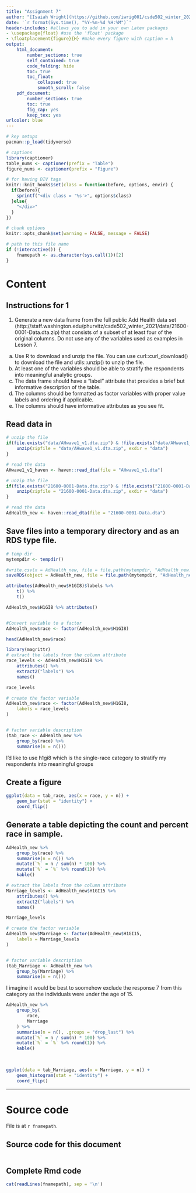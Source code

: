 ```yaml
---
title: "Assignment 7"
author: "[Isaiah Wright](https://github.com/iwrig001/csde502_winter_2022_iwrig)"
date: '`r format(Sys.time(), "%Y-%m-%d %H:%M")`'
header-includes: #allows you to add in your own Latex packages
- \usepackage{float} #use the 'float' package
- \floatplacement{figure}{H} #make every figure with caption = h
output: 
    html_document:
        number_sections: true
        self_contained: true
        code_folding: hide
        toc: true
        toc_float:
            collapsed: true
            smooth_scroll: false
    pdf_document:
        number_sections: true
        toc: true
        fig_cap: yes
        keep_tex: yes
urlcolor: blue        
---
```


<!--these following settings control width and also make a DIV tag for black outlines for figures-->
<style type="text/css">
.main-container {
  max-width: 2400px !important;
  margin-left: auto;
  margin-right: auto;
}
</style>

<style>
.outline {
   background-color: #000000;
   padding:1px;
   display: inline-block;
}
</style>


```r
# key setups
pacman::p_load(tidyverse)

# captions
library(captioner)
table_nums <- captioner(prefix = "Table")
figure_nums <- captioner(prefix = "Figure")

# for having DIV tags
knitr::knit_hooks$set(class = function(before, options, envir) {
  if(before){
    sprintf("<div class = '%s'>", options$class)
  }else{
    "</div>"
  }
})

# chunk options
knitr::opts_chunk$set(warning = FALSE, message = FALSE)

# path to this file name
if (!interactive()) {
    fnamepath <- as.character(sys.call(1))[2]
}
```

<!-- for a wide presentation -->
<style type="text/css">
.main-container {
  max-width: 2400px !important;
  margin-left: auto;
  margin-right: auto;
}
</style>

<!-- a DIV for black outline, good for figures-->
<style>
.outline {
   background-color: #000000;
   padding:1px;
   display: inline-block;
}
</style>






# Content


## Instructions for 1

1.	Generate a new data frame from the full public Add Health data set (http://staff.washington.edu/phurvitz/csde502_winter_2021/data/21600-0001-Data.dta.zip) that consists of a subset of at least four of the original columns. Do not use any of the variables used as examples in Lesson 7.
a.	Use R to download and unzip the file. You can use curl::curl_download() to download the file and utils::unzip() to unzip the file.
b.	At least one of the variables should be able to stratify the respondents into meaningful analytic groups.
c.	The data frame should have a “label” attribute that provides a brief but informative description of the table.
d.	The columns should be formatted as factor variables with proper value labels and ordering if applicable.
e.	The columns should have informative attributes as you see fit.


## Read data in

```r
# unzip the file
if(file.exists("data/AHwave1_v1.dta.zip") & !file.exists("data/AHwave1_v1.dta")){
    unzip(zipfile = "data/AHwave1_v1.dta.zip", exdir = "data")
}

# read the data
AHwave1_v1_haven <- haven::read_dta(file = "AHwave1_v1.dta")

# unzip the file
if(file.exists("21600-0001-Data.dta.zip") & !file.exists("21600-0001-Data.dta")){
    unzip(zipfile = "21600-0001-Data.dta.zip", exdir = "data")
}

# read the data
AdHealth_new <- haven::read_dta(file = "21600-0001-Data.dta")
```



## Save files into a temporary directory and as an RDS type file.


```r
# temp dir
mytempdir <- tempdir()

#write.csv(x = AdHealth_new, file = file.path(mytempdir, "AdHealth_new.csv"), row.names = FALSE)
saveRDS(object = AdHealth_new, file = file.path(mytempdir, "AdHealth_new.RDS"))
```

```r
attributes(AdHealth_new$H1GI8)$labels %>%
    t() %>%
    t()

AdHealth_new$H1GI8 %>% attributes()


#Convert variable to a factor
AdHealth_new$race <- factor(AdHealth_new$H1GI8)

head(AdHealth_new$race)
```



```r
library(magrittr)
# extract the labels from the column attribute
race_levels <- AdHealth_new$H1GI8 %>%
    attributes() %>%
    extract2("labels") %>%
    names()

race_levels

# create the factor variable 
AdHealth_new$race <- factor(AdHealth_new$H1GI8,
    labels = race_levels
)


# factor variable description
(tab_race <- AdHealth_new %>%
    group_by(race) %>%
    summarise(n = n()))
```



I'd like to use h1gi8 which is the single-race category to stratify my respondents into meaningful groups




## Create a figure

```r
ggplot(data = tab_race, aes(x = race, y = n)) +
    geom_bar(stat = "identity") +
    coord_flip()
```

## Generate a table depicting the count and percent race in sample.

```r
AdHealth_new %>%
    group_by(race) %>%
    summarise(n = n()) %>%
    mutate(`%` = n / sum(n) * 100) %>%
    mutate(`%` = `%` %>% round(1)) %>%
    kable() 
```


```r
# extract the labels from the column attribute
Marriage_levels <- AdHealth_new$H1GI15 %>%
    attributes() %>%
    extract2("labels") %>%
    names()

Marriage_levels

# create the factor variable 
AdHealth_new$Marriage <- factor(AdHealth_new$H1GI15,
    labels = Marriage_levels
)


# factor variable description
(tab_Marriage <- AdHealth_new %>%
    group_by(Marriage) %>%
    summarise(n = n()))

```


I imagine it would be best to soomehow exclude the response 7 from this category as the individuals were under the age of 15.


```r
AdHealth_new %>%
    group_by(
        race,
        Marriage
    ) %>%
    summarise(n = n(), .groups = "drop_last") %>%
    mutate(`%` = n / sum(n) * 100) %>%
    mutate(`%` = `%` %>% round(1)) %>%
    kable() 
    
    
```


```r
ggplot(data = tab_Marriage, aes(x = Marriage, y = n)) +
    geom_histogram(stat = "identity") +
    coord_flip()
```


<hr>

# Source code
File is at `r fnamepath`.

## Source code for this document

```r
```

## Complete Rmd code

```r
cat(readLines(fnamepath), sep = '\n')
```
